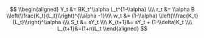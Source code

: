 $$
\\begin{aligned}
Y_t &= BK_t^\\alpha L_t^{1-\\alpha} \\\\
r_t &= \\alpha B \\left(\\frac{K_t}{L_t}\\right)^{\\alpha -1}\\\\
w_t &= (1-\\alpha) \\left(\\frac{K_t}{L_t}\\right)^\\alpha \\\\
S_t &= sY_t \\\\
K_{t+1}&= sY_t + (1-\\delta)K_t \\\\
L_{t+1}&=(1+n)L_t
\\end{aligned}
$$


